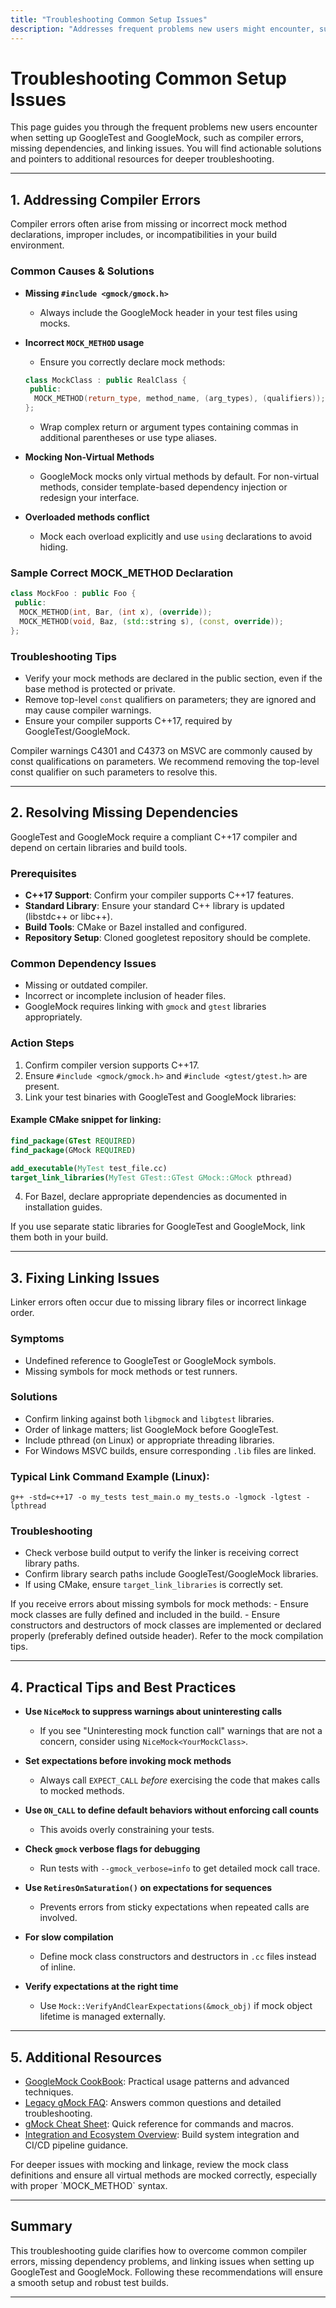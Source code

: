 ```yaml
---
title: "Troubleshooting Common Setup Issues"
description: "Addresses frequent problems new users might encounter, such as compiler errors, missing dependencies, or linking issues. Provides actionable solutions and directs users to additional resources for deeper troubleshooting."
---
```


# Troubleshooting Common Setup Issues

This page guides you through the frequent problems new users encounter when setting up GoogleTest and GoogleMock, such as compiler errors, missing dependencies, and linking issues. You will find actionable solutions and pointers to additional resources for deeper troubleshooting.

---

## 1. Addressing Compiler Errors

Compiler errors often arise from missing or incorrect mock method declarations, improper includes, or incompatibilities in your build environment.

### Common Causes & Solutions

- **Missing `#include <gmock/gmock.h>`**
  - Always include the GoogleMock header in your test files using mocks.

- **Incorrect `MOCK_METHOD` usage**
  - Ensure you correctly declare mock methods:
  ```cpp
  class MockClass : public RealClass {
   public:
    MOCK_METHOD(return_type, method_name, (arg_types), (qualifiers));
  };
  ```
  - Wrap complex return or argument types containing commas in additional parentheses or use type aliases.

- **Mocking Non-Virtual Methods**
  - GoogleMock mocks only virtual methods by default. For non-virtual methods, consider template-based dependency injection or redesign your interface.

- **Overloaded methods conflict**
  - Mock each overload explicitly and use `using` declarations to avoid hiding.


### Sample Correct MOCK_METHOD Declaration
```cpp
class MockFoo : public Foo {
 public:
  MOCK_METHOD(int, Bar, (int x), (override));
  MOCK_METHOD(void, Baz, (std::string s), (const, override));
};
```

### Troubleshooting Tips
- Verify your mock methods are declared in the public section, even if the base method is protected or private.
- Remove top-level `const` qualifiers on parameters; they are ignored and may cause compiler warnings.
- Ensure your compiler supports C++17, required by GoogleTest/GoogleMock.

<Warning>
Compiler warnings C4301 and C4373 on MSVC are commonly caused by const qualifications on parameters.
We recommend removing the top-level const qualifier on such parameters to resolve this.
</Warning>

---

## 2. Resolving Missing Dependencies

GoogleTest and GoogleMock require a compliant C++17 compiler and depend on certain libraries and build tools.

### Prerequisites

- **C++17 Support**: Confirm your compiler supports C++17 features.
- **Standard Library**: Ensure your standard C++ library is updated (libstdc++ or libc++).
- **Build Tools**: CMake or Bazel installed and configured.
- **Repository Setup**: Cloned googletest repository should be complete.

### Common Dependency Issues
- Missing or outdated compiler.
- Incorrect or incomplete inclusion of header files.
- GoogleMock requires linking with `gmock` and `gtest` libraries appropriately.

### Action Steps

1. Confirm compiler version supports C++17.
2. Ensure `#include <gmock/gmock.h>` and `#include <gtest/gtest.h>` are present.
3. Link your test binaries with GoogleTest and GoogleMock libraries:

#### Example CMake snippet for linking:
```cmake
find_package(GTest REQUIRED)
find_package(GMock REQUIRED)

add_executable(MyTest test_file.cc)
target_link_libraries(MyTest GTest::GTest GMock::GMock pthread)
```

4. For Bazel, declare appropriate dependencies as documented in installation guides.

<Note>
If you use separate static libraries for GoogleTest and GoogleMock, link them both in your build.
</Note>

---

## 3. Fixing Linking Issues

Linker errors often occur due to missing library files or incorrect linkage order.

### Symptoms

- Undefined reference to GoogleTest or GoogleMock symbols.
- Missing symbols for mock methods or test runners.

### Solutions

- Confirm linking against both `libgmock` and `libgtest` libraries.
- Order of linkage matters; list GoogleMock before GoogleTest.
- Include pthread (on Linux) or appropriate threading libraries.
- For Windows MSVC builds, ensure corresponding `.lib` files are linked.

### Typical Link Command Example (Linux):
```
g++ -std=c++17 -o my_tests test_main.o my_tests.o -lgmock -lgtest -lpthread
```

### Troubleshooting
- Check verbose build output to verify the linker is receiving correct library paths.
- Confirm library search paths include GoogleTest/GoogleMock libraries.
- If using CMake, ensure `target_link_libraries` is correctly set.

<Warning>
If you receive errors about missing symbols for mock methods:
- Ensure mock classes are fully defined and included in the build.
- Ensure constructors and destructors of mock classes are implemented or declared properly (preferably defined outside header). Refer to the mock compilation tips.
</Warning>

---

## 4. Practical Tips and Best Practices

- **Use `NiceMock` to suppress warnings about uninteresting calls**
  - If you see "Uninteresting mock function call" warnings that are not a concern, consider using `NiceMock<YourMockClass>`.

- **Set expectations before invoking mock methods**
  - Always call `EXPECT_CALL` *before* exercising the code that makes calls to mocked methods.

- **Use `ON_CALL` to define default behaviors without enforcing call counts**
  - This avoids overly constraining your tests.

- **Check `gmock` verbose flags for debugging**
  - Run tests with `--gmock_verbose=info` to get detailed mock call trace.

- **Use `RetiresOnSaturation()` on expectations for sequences**
  - Prevents errors from sticky expectations when repeated calls are involved.

- **For slow compilation**
  - Define mock class constructors and destructors in `.cc` files instead of inline.

- **Verify expectations at the right time**
  - Use `Mock::VerifyAndClearExpectations(&mock_obj)` if mock object lifetime is managed externally.

---

## 5. Additional Resources

- [GoogleMock CookBook](https://google.github.io/googletest/gmock_cook_book.html): Practical usage patterns and advanced techniques.
- [Legacy gMock FAQ](https://google.github.io/googletest/gmock_faq.html): Answers common questions and detailed troubleshooting.
- [gMock Cheat Sheet](https://google.github.io/googletest/gmock_cheat_sheet.html): Quick reference for commands and macros.
- [Integration and Ecosystem Overview](/overview/architecture-concepts/integration-and-extensions): Build system integration and CI/CD pipeline guidance.

<Callout title="Pro Tip">
For deeper issues with mocking and linkage, review the mock class definitions and ensure all virtual methods are mocked correctly, especially with proper `MOCK_METHOD` syntax.
</Callout>

---

## Summary
This troubleshooting guide clarifies how to overcome common compiler errors, missing dependency problems, and linking issues when setting up GoogleTest and GoogleMock. Following these recommendations will ensure a smooth setup and robust test builds.

---
